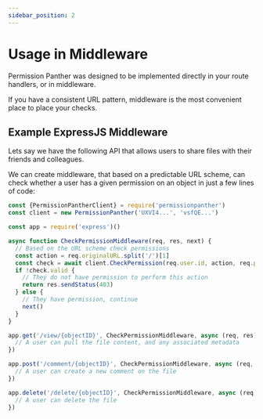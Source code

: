 ```yaml
---
sidebar_position: 2
---
```



# Usage in Middleware

Permission Panther was designed to be implemented directly in your route handlers, or in middleware.

If you have a consistent URL pattern, middleware is the most convenient place to place your checks.

## Example ExpressJS Middleware

Lets say we have the following API that allows users to share files with their friends and colleagues.

We can create middleware, that based on a predictable URL scheme, can check whether a user has a given permission on an object in just a few lines of code:

```js
const {PermissionPantherClient} = require('permissionpanther')
const client = new PermissionPanther('UXVI4...', 'vsfQE...')

const app = require('express')()

async function CheckPermissionMiddleware(req, res, next) {
  // Based on the URL scheme check permissions
  const action = req.originalURL.split('/')[1]
  const check = await client.CheckPermission(req.user.id, action, req.params.objectID)
  if !check.valid {
    // They do not have permission to perform this action
    return res.sendStatus(403)
  } else {
    // They have permission, continue
    next()
  }
}

app.get('/view/{objectID}', CheckPermissionMiddleware, async (req, res) => {
  // A user can pull the file content, and any associated metadata
})

app.post('/comment/{objectID}', CheckPermissionMiddleware, async (req, res) => {
  // A user can create a new comment on the file
})

app.delete('/delete/{objectID}', CheckPermissionMiddleware, async (req, res) => {
  // A user can delete the file
})

```
